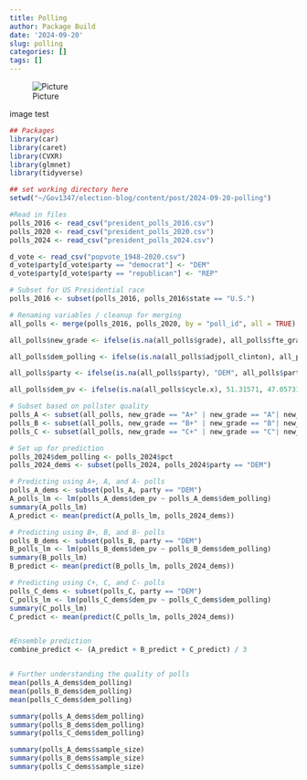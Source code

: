 ```yaml
---
title: Polling
author: Package Build
date: '2024-09-20'
slug: polling
categories: []
tags: []
---
```



 ![Picture](/Users/chriswright/Downloads/gallup.jpg)


image test
```r
## Packages
library(car)
library(caret)
library(CVXR)
library(glmnet)
library(tidyverse)

## set working directory here
setwd("~/Gov1347/election-blog/content/post/2024-09-20-polling")

#Read in files
polls_2016 <- read_csv("president_polls_2016.csv")
polls_2020 <- read_csv("president_polls_2020.csv")
polls_2024 <- read_csv("president_polls_2024.csv")

d_vote <- read_csv("popvote_1948-2020.csv")
d_vote$party[d_vote$party == "democrat"] <- "DEM"
d_vote$party[d_vote$party == "republican"] <- "REP"

# Subset for US Presidential race
polls_2016 <- subset(polls_2016, polls_2016$state == "U.S.")

# Renaming variables / cleanup for merging
all_polls <- merge(polls_2016, polls_2020, by = "poll_id", all = TRUE)

all_polls$new_grade <- ifelse(is.na(all_polls$grade), all_polls$fte_grade, all_polls$grade)

all_polls$dem_polling <- ifelse(is.na(all_polls$adjpoll_clinton), all_polls$pct, all_polls$adjpoll_clinton)

all_polls$party <- ifelse(is.na(all_polls$party), "DEM", all_polls$party)

all_polls$dem_pv <- ifelse(is.na(all_polls$cycle.x), 51.31571, 47.05731)

# Subset based on pollster quality
polls_A <- subset(all_polls, new_grade == "A+" | new_grade == "A"| new_grade == "A-")
polls_B <- subset(all_polls, new_grade == "B+" | new_grade == "B"| new_grade == "B-")
polls_C <- subset(all_polls, new_grade == "C+" | new_grade == "C"| new_grade == "C-")

# Set up for prediction
polls_2024$dem_polling <- polls_2024$pct
polls_2024_dems <- subset(polls_2024, polls_2024$party == "DEM")

# Predicting using A+, A, and A- polls
polls_A_dems <- subset(polls_A, party == "DEM")
A_polls_lm <- lm(polls_A_dems$dem_pv ~ polls_A_dems$dem_polling)
summary(A_polls_lm)
A_predict <- mean(predict(A_polls_lm, polls_2024_dems))

# Predicting using B+, B, and B- polls
polls_B_dems <- subset(polls_B, party == "DEM")
B_polls_lm <- lm(polls_B_dems$dem_pv ~ polls_B_dems$dem_polling)
summary(B_polls_lm)
B_predict <- mean(predict(B_polls_lm, polls_2024_dems))

# Predicting using C+, C, and C- polls
polls_C_dems <- subset(polls_C, party == "DEM")
C_polls_lm <- lm(polls_C_dems$dem_pv ~ polls_C_dems$dem_polling)
summary(C_polls_lm)
C_predict <- mean(predict(C_polls_lm, polls_2024_dems))


#Ensemble prediction
combine_predict <- (A_predict + B_predict + C_predict) / 3


# Further understanding the quality of polls
mean(polls_A_dems$dem_polling)
mean(polls_B_dems$dem_polling)
mean(polls_C_dems$dem_polling)

summary(polls_A_dems$dem_polling)
summary(polls_B_dems$dem_polling)
summary(polls_C_dems$dem_polling)

summary(polls_A_dems$sample_size)
summary(polls_B_dems$sample_size)
summary(polls_C_dems$sample_size)


```



```r







```



